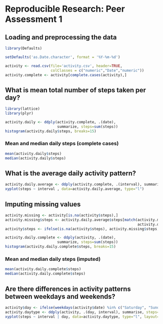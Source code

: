 # Reproducible Research: Peer Assessment 1


## Loading and preprocessing the data
```r
library(Defaults)

setDefaults('as.Date.character', format = '%Y-%m-%d')

activity <- read.csv(file='activity.csv', header=TRUE, 
                     colClasses = c("numeric","Date","numeric"))
activity.complete <- activity[complete.cases(activity),]
```

## What is mean total number of steps taken per day?
```r
library(lattice)
library(plyr)

activity.daily <- ddply(activity.complete, .(date), 
                        summarize, steps=sum(steps))
histogram(activity.daily$steps, breaks=15)
```

### Mean and median daily steps (complete cases)
```r
mean(activity.daily$steps)
median(activity.daily$steps)
```

## What is the average daily activity pattern?
```r
activity.daily.average <- ddply(activity.complete, .(interval), summarize, steps=mean(steps))
xyplot(steps ~ interval , data=activity.daily.average, type="l")
```

## Imputing missing values
```r
activity.missing <- activity[is.na(activity$steps),]
activity.missing$steps <- activity.daily.average$steps[match(activity.missing$interval, 
                                                             activity.daily.average$interval)]
activity$steps <- ifelse(is.na(activity$steps), activity.missing$steps, activity$steps)

activity.daily.complete <- ddply(activity, .(date), 
                        summarize, steps=sum(steps))
histogram(activity.daily.complete$steps, breaks=15)
```

### Mean and median daily steps (imputed)
```r
mean(activity.daily.complete$steps)
median(activity.daily.complete$steps)
```

## Are there differences in activity patterns between weekdays and weekends?
```r
activity$day <- ifelse(weekdays(activity$date) %in% c("Saturday", "Sunday"), "weekend", "weekday")
activity.daytype <- ddply(activity, .(day, interval), summarise, steps=mean(steps))
xyplot(steps ~ interval | day, data=activity.daytype, type="l", layout=c(1, 2))
```

